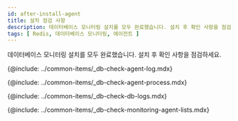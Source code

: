 ```yaml
---
id: after-install-agent
title: 설치 점검 사항
description: 데이터베이스 모니터링 설치를 모두 완료했습니다. 설치 후 확인 사항을 점검하세요.
tags: [ Redis, 데이터베이스 모니터링, 에이전트 ]
---
```


데이터베이스 모니터링 설치를 모두 완료했습니다. 설치 후 확인 사항을 점검하세요.

<!-- 에이전트 로그 확인하기 -->
{@include: ../common-items/_db-check-agent-log.mdx}

<!-- 에이전트 프로세스 확인하기 -->
{@include: ../common-items/_db-check-agent-process.mdx}

<!-- 로그 확인하기 -->
{@include: ../common-items/_db-check-db-logs.mdx}

<!-- 모니터링 확인하기 -->
{@include: ../common-items/_db-check-monitoring-agent-lists.mdx}
